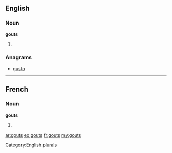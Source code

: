 ==English==

===Noun===
'''gouts'''

# {{plural of|[[gout]]}}

===Anagrams===
* [[gusto#English|gusto]]

[[Category:English plurals]]

----

==French==

===Noun===
'''gouts''' {{m}}

# {{plural of|[[gout]]|lang=fr}}

[[ar:gouts]]
[[eo:gouts]]
[[fr:gouts]]
[[my:gouts]]